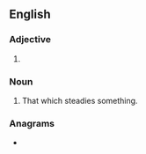 ==English==

===Adjective===
{{head|en|comparative adjective}}

# {{en-comparative of|steady}}

===Noun===
{{en-noun}}

# That which steadies something.

===Anagrams===
* {{anagrams|en|a=adeeirst|readiest|seriated}}